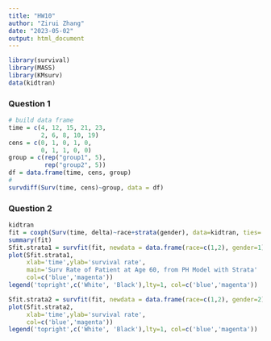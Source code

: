 ```yaml
---
title: "HW10"
author: "Zirui Zhang"
date: "2023-05-02"
output: html_document
---
```

```r
library(survival)
library(MASS)
library(KMsurv)
data(kidtran)
```

### Question 1
```r
# build data frame
time = c(4, 12, 15, 21, 23,
         2, 6, 8, 10, 19)
cens = c(0, 1, 0, 1, 0,
         0, 1, 1, 0, 0)
group = c(rep("group1", 5),
          rep("group2", 5))
df = data.frame(time, cens, group)
# 
survdiff(Surv(time, cens)~group, data = df)

```
### Question 2
```r
kidtran
fit = coxph(Surv(time, delta)~race+strata(gender), data=kidtran, ties='breslow')
summary(fit)
Sfit.strata1 = survfit(fit, newdata = data.frame(race=c(1,2), gender=1))
plot(Sfit.strata1, 
     xlab='time',ylab='survival rate',
     main='Surv Rate of Patient at Age 60, from PH Model with Strata'
     col=c('blue','magenta'))
legend('topright',c('White', 'Black'),lty=1, col=c('blue','magenta'))

Sfit.strata2 = survfit(fit, newdata = data.frame(race=c(1,2), gender=2))
plot(Sfit.strata2, 
     xlab='time',ylab='survival rate',
     col=c('blue','magenta'))
legend('topright',c('White', 'Black'),lty=1, col=c('blue','magenta'))
```





